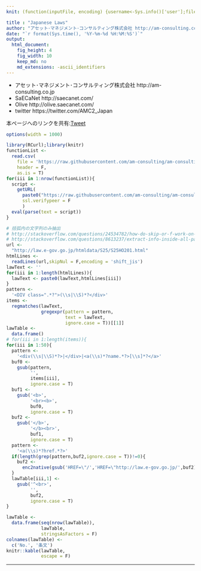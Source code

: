 ```yaml
---
knit: (function(inputFile, encoding) {username<-Sys.info()['user'];fileName<-'defaultPath.csv';pathToFile <-paste0('C:/Users/', username,'/Desktop/pathToCSV/');setwd(pathToFile);buf0<-read.csv(fileName,header = F,skip = 0,stringsAsFactor = F,check.names = F,fileEncoding = 'utf-8');timeStamp<-format(Sys.time(),'%Y%m%d%H%M%S');rmarkdown::render(inputFile, encoding = encoding, output_file = paste0('C:/Users/',username,buf0[2,1],'charts/','am-consulting.co.jp-JapaneseLaws.html')) })

title : "Japanese Laws"
author: "アセット･マネジメント･コンサルティング株式会社 http://am-consulting.co.jp"
date: "`r format(Sys.time(), '%Y-%m-%d %H:%M:%S')`"
output: 
  html_document:
    fig_height: 4
    fig_width: 10
    keep_md: no
    md_extensions: -ascii_identifiers 
---
```

<link href="http://knowledgevault.saecanet.com/components/rmarkdown-html.css" rel="stylesheet">
<style>.main-container {max-width : 1000px;}</style>
<script src="http://knowledgevault.saecanet.com/components/JavascriptCode.js"></script>

- アセット･マネジメント･コンサルティング株式会社 http://am-consulting.co.jp
- SaECaNet http://saecanet.com/
- Olive http://olive.saecanet.com/
- twitter https://twitter.com/AMC2_Japan

本ページへのリンクを共有:<a href="https://twitter.com/share" class="twitter-share-button" data-via="AMC2_Japan" data-size="large">Tweet</a> <script>!function(d,s,id){var js,fjs=d.getElementsByTagName(s)[0],p=/^http:/.test(d.location)?'http':'https';if(!d.getElementById(id)){js=d.createElement(s);js.id=id;js.src=p+'://platform.twitter.com/widgets.js';fjs.parentNode.insertBefore(js,fjs);}}(document, 'script', 'twitter-wjs');</script>

```r
options(width = 1000)
```

<script src="https://ajax.googleapis.com/ajax/libs/jquery/2.2.4/jquery.min.js"></script>
<link  href="https://cdn.datatables.net/1.10.12/css/jquery.dataTables.min.css" rel="stylesheet">
<script src="https://cdn.datatables.net/1.10.12/js/jquery.dataTables.min.js"></script>
<script>
$(document).ready(function() {
  $('table').DataTable( {
    "order": [[ 0, "asc" ]],
    "lengthMenu":[[5, -1],[5, "All"]],
    "searching" :true,
    "paging"    :true,
    "ordering"  :true,
    "info"      :true,
    "scrollX"   :true
  } );
} );
</script>

```r
library(RCurl);library(knitr)
functionList <-
  read.csv(
    file = 'https://raw.githubusercontent.com/am-consulting/am-consulting.github.io/master/csv/functionList.csv',
    header = F,
    as.is = T)
for(iii in 1:nrow(functionList)){
  script <- 
    getURL(
      paste0("https://raw.githubusercontent.com/am-consulting/am-consulting.github.io/master/", functionList[iii,1]),
      ssl.verifypeer = F
      )
  eval(parse(text = script))
}
```

```r
# 括弧内の文字列のみ抽出
# http://stackoverflow.com/questions/24534782/how-do-skip-or-f-work-on-regex
# http://stackoverflow.com/questions/8613237/extract-info-inside-all-parenthesis-in-r
url <- 
  "http://law.e-gov.go.jp/htmldata/S25/S25HO201.html"
htmlLines <- 
  readLines(url,skipNul = F,encoding = 'shift_jis')
lawText <- ''
for(iii in 1:length(htmlLines)){
  lawText <- paste0(lawText,htmlLines[iii])
}
pattern <- 
  '<DIV class=".*?">(\\s|\\S)*?</div>'
items <- 
  regmatches(lawText, 
             gregexpr(pattern = pattern,
                      text = lawText,
                      ignore.case = T))[[1]]
lawTable <- 
  data.frame()
# for(iii in 1:length(items)){
for(iii in 1:50){
  pattern <- 
    '<div(\\s|\\S)*?>|</div>|<a(\\s)*?name.*?>[\\s]*?</a>'
  buf0 <- 
    gsub(pattern,
         '',
         items[iii],
         ignore.case = T)
  buf1 <-
    gsub('<b>',
         '<br><b>',
         buf0,
         ignore.case = T)
  buf2 <-
    gsub('</b>',
         '</b><br>',
         buf1,
         ignore.case = T)
  pattern <-
    '<a(\\s)*?href.*?>'
  if(length(grep(pattern,buf2,ignore.case = T))!=0){
    buf2 <-
      enc2native(gsub('HREF=\"/','HREF=\"http://law.e-gov.go.jp/',buf2))
  }
  lawTable[iii,1] <-
    gsub('^<br>',
         '',
         buf2,
         ignore.case = T)
}
```

```r
lawTable <- 
  data.frame(seq(nrow(lawTable)),
             lawTable,
             stringsAsFactors = F)
colnames(lawTable) <-
  c('No.', '条文')
knitr::kable(lawTable,
             escape = F)
```

***
<script>MakeNegative()</script>
<script>
  (function(i,s,o,g,r,a,m){i['GoogleAnalyticsObject']=r;i[r]=i[r]||function(){
  (i[r].q=i[r].q||[]).push(arguments)},i[r].l=1*new Date();a=s.createElement(o),
  m=s.getElementsByTagName(o)[0];a.async=1;a.src=g;m.parentNode.insertBefore(a,m)
  })(window,document,'script','https://www.google-analytics.com/analytics.js','ga');

  ga('create', 'UA-3077339-5', 'auto');
  ga('send', 'pageview');

</script>
